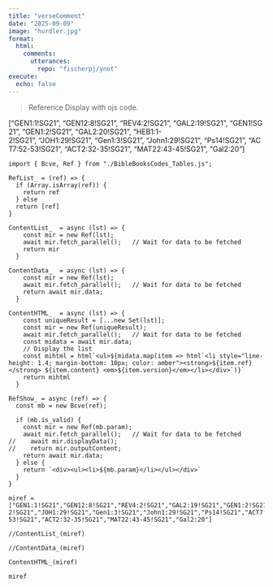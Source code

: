 ```yaml
---
title: "verseComment"
date: "2025-09-09"
image: "hurdler.jpg"
format:
  html:
    comments:
      utterances: 
        repo: "fischerpj/ynot"
execute:
  echo: false
---
```


> Reference Display with ojs code.

::: {#inputDiv}
<!-- inputDiv is considered Void-->

\["GEN1:1!SG21", "GEN12:8!SG21", "REV4:2!SG21", "GAL2:19!SG21", "GEN1!SG21", "GEN1:2!SG21", "GAL2:20!SG21", "HEB1:1-2!SG21", "JOH1:29!SG21", "Gen1:3!SG21", "John1:29!SG21", "Ps14!SG21", "ACT7:52-53!SG21", "ACT2:32-35!SG21", "MAT22:43-45!SG21", "Gal2:20"\]
:::

:::: {#outputDiv}
<div>

<!--  any output comes here to outputDiv is considered Void-->

</div>
::::

```ojs
import { Bcve, Ref } from "./BibleBooksCodes_Tables.js";

RefList_ = (ref) => {
  if (Array.isArray(ref)) {
    return ref
  } else
  return [ref]
}
 
ContentList_  = async (lst) => {
    const mir = new Ref(lst);
    await mir.fetch_parallel();   // Wait for data to be fetched
    return mir
  }

ContentData_  = async (lst) => {
    const mir = new Ref(lst);
    await mir.fetch_parallel();   // Wait for data to be fetched
    return await mir.data;
  }

ContentHTML_  = async (lst) => {
    const uniqueResult = [...new Set(lst)];
    const mir = new Ref(uniqueResult);
    await mir.fetch_parallel();   // Wait for data to be fetched
    const midata = await mir.data;
    // Display the list
    const mihtml = html`<ul>${midata.map(item => html`<li style="line-height: 1.4; margin-bottom: 10px; color: amber"><strong>${item.ref}</strong> ${item.content} <em>${item.version}</em></li></div>`)}`
    return mihtml
  }

RefShow_ = async (ref) => {
  const mb = new Bcve(ref);
  
  if (mb.is_valid) {
    const mir = new Ref(mb.param);
    await mir.fetch_parallel();   // Wait for data to be fetched
//    await mir.displayData(); 
//    return mir.outputContent;
    return await mir.data;
  } else {
    return `<div><ul><li>${mb.param}</li></ul></div>`  
  }
}
```

```ojs
miref = ["GEN1:1!SG21","GEN12:8!SG21","REV4:2!SG21","GAL2:19!SG21","GEN1:2!SG21","GAL2:20!SG21","HEB1:1-2!SG21","JOH1:29!SG21","Gen1:3!SG21","John1:29!SG21","Ps14!SG21","ACT7:52-53!SG21","ACT2:32-35!SG21","MAT22:43-45!SG21","Gal2:20"]

//ContentList_(miref)

//ContentData_(miref)

ContentHTML_(miref)

miref

```

